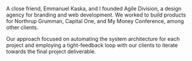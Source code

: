 A close friend, Emmanuel Kaska, and I founded Agile Division, a design agency for branding and web development. We worked to build products for Northrup Grumman, Capital One, and My Money Conference, among other clients.

Our approach focused on automating the system architecture for each project and employing a tight-feedback loop with our clients to iterate towards the final project deliverable.

